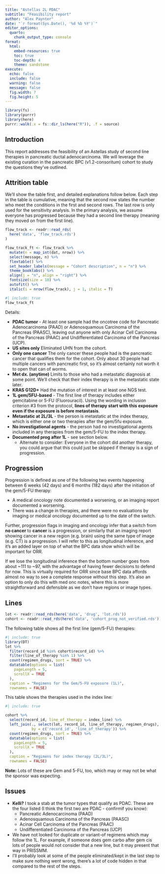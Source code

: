 ```yaml
---
title: "Astellas 2L PDAC"
subtitle: "Feasibility report"
author: "Alex Paynter"
date: "`r format(Sys.Date(), '%d %b %Y')`"
editor_options:
  quarto:
    chunk_output_type: console
format:
  html:
    embed-resources: true
    toc: true
    toc-depth: 4
    theme: sandstone 
execute:
  echo: false
  include: false
  warning: false
  message: false
  fig.width: 7
  fig.height: 5
---
```


```r
library(fs)
library(purrr)
library(here)
purrr::walk(.x = fs::dir_ls(here("R")), .f = source)
```


## Introduction

This report addresses the feasibility of an Astellas study of second line therapies in pancreatic ductal adenocarcinoma.  We will leverage the existing curation in the pancreatic BPC (v1.2-consoritum) cohort to study the questions they've outlined.

## Attrition table

We'll show the table first, and detailed explanations follow below.  Each step in the table is cumulative, meaning that the second row states the number who meet the conditions in the first and second rows.  The last row is only used for the sensitivity analysis.  In the primary analysis, we assume everyone has progressed because they had a second line therapy (meaning they moved on from the first line).

```r
flow_track <- readr::read_rds(
  here('data', 'flow_track.rds')
)

flow_track_ft <- flow_track %>%
  mutate(n = map_int(dat, nrow)) %>%
  select(message, n) %>%
  flextable() %>%
  set_header_labels(message = "Cohort description", n = "n") %>%
  theme_booktabs() %>%
  align(j = "n", align = "right") %>%
  fontsize(size = 10) %>%
  autofit() %>%
  italic(i = nrow(flow_track), j = 1, italic = T) 
```

```r
#| include: true
flow_track_ft
```

Details:

- **PDAC tumor** - At least one sample had the oncotree code for Pancreatic Adenocarcinoma (PAAD) or Adenosquamous Carcinoma of the Pancreas (PAASC), leaving out anyone with only Acinar Cell Carcinoma of the Pancreas (PAAC) and Undifferentiated Carcinoma of the Pancreas (UCP).
- **US sites only** Eliminated UHN from the cohort.
- **Only one cancer** The only cancer these people had is the pancreatic cancer that qualifies them for the cohort.  Only about 30 people had multiple cancers with pancreatic first, so it's almost certainly not worth it to open that can of worms.
- **Met dx. (anytime)** Limits to those who had a metastatic diagnosis at some point.  We'll check that their index therapy is in the metastatic state later.
- **KRAS G12D+** Had the mutation of interest in at least one NGS test.
- **1L gem/5FU-based** - The first line of therapy includes either gemcitabine or 5-FU (Fluorouracil).  Using the wording in inclusion criterion #3 from the protocol, **lines of therapy start with this exposure even if the exposure is before metastasis**.
- **Metastatic at 2L/3L** - the person is metastatic at the index therapy, which is either one or two therapies after the gem/5fu exposure.
- **No investigational agents** - the person had no investigational agents included in any therapies from the gem/5-FU to the index therapy.
- **Documented prog after 1L** - see section below.
  - Alternate to consider:  Everyone in the cohort did another therapy, you could argue that this could just be skipped if therapy is a sign of progression.




## Progression

Progression is defined as one of the following two events happening between 6 weeks (42 days) and 6 months (182 days) after the initiation of the gem/5-FU therapy:

- A medical oncology note documented a worsening, or an imaging report documented a worsening.
- There was a change in therapies, and there were no evaluations by imaging or medical oncology documented up to the date of the switch.

Further, progression flags in imaging and oncology infer that a switch from **no cancer** to **cancer** is a progression, or similarly that an imaging report showing cancer in a new region (e.g. brain) using the same type of image (e.g. CT) is a progression.  I will refer to this as longitudinal inference, and it's an added layer on top of what the BPC data show which will be important for ORR.

If we lose the longitudinal inference then the bottom number goes from about ~111 to ~97, with the advantage of having fewer decisions to defend for now.  This is virtually required for ORR since base BPC data affords almost no way to see a complete response without this step.  It's also an option to only do this with med onc notes, where this is more straightforward and defensible as we don't have regions or image types.

## Lines

```r
lot <- readr::read_rds(here('data', 'drug', 'lot.rds'))
cohort <- readr::read_rds(here('data', 'cohort_prog_not_verified.rds'))
```

The following table shows all the first line (gem/5-FU) therapies:

```r
#| include: true
library(DT)
lot %>%
  filter(record_id %in% cohort$record_id) %>%
  filter(line_of_therapy %in% 1) %>%
  count(regimen_drugs, sort = TRUE) %>%
  datatable(options = list(
    pageLength = 5,
    scrollX = TRUE
  ),
  caption = "Regimens for the Gem/5-FU exposure (1L)",
  rownames = FALSE)
```

This table shows the therapies used in the index line:

```r
#| include: true

cohort %>%
  select(record_id, line_of_therapy = index_line) %>%
  left_join(., select(lot, record_id, line_of_therapy, regimen_drugs),
            by = c('record_id', 'line_of_therapy')) %>% 
  count(regimen_drugs, sort = TRUE) %>%
  datatable(options = list(
    pageLength = 5,
    scrollX = TRUE
  ),
  caption = "Regimens for index therapy (2L/3L)",
  rownames = FALSE)
```

**Note:** Lots of these are Gem and 5-FU, too, which may or may not be what the sponsor was expecting.

## Issues

- **Kelli?** I took a stab at the tumor types that qualify as PDAC.  These are the four listed (I think the first two are PDAC - confirmif you know):
    - Pancreatic Adenocarcinoma (PAAD)
    - Adenosquamous Carcinoma of the Pancreas (PAASC)
    - Acinar Cell Carcinoma of the Pancreas (PAAC)
    - Undifferentiated Carcinoma of the Pancreas (UCP)
- We have not looked for duplicate or variant-of regimens which may follow the 1L.  For example, if someone does gem carbo after gem cis lots of people would not consider that a new line, but it may present that way in PRISSMM.
- I'll probably look at some of the people eliminated/kept in the last step to make sure nothing went wrong, there's a lot of code hidden in that compared to the rest of the steps.
